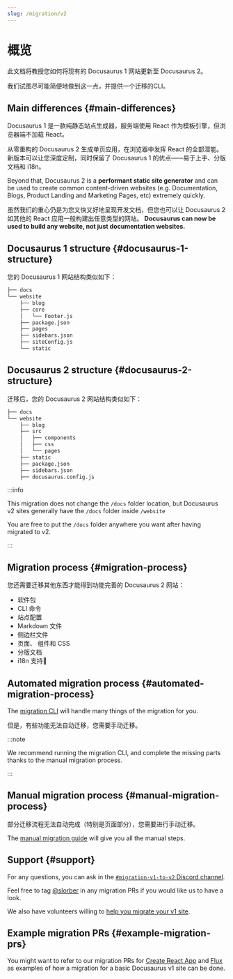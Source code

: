 ```yaml
---
slug: /migration/v2
---
```


# 概览

此文档将教授您如何将现有的 Docusaurus 1 网站更新至 Docusaurus 2。

我们试图尽可能简便地做到这一点，并提供一个迁移的CLI。

## Main differences {#main-differences}

Docusaurus 1 是一款纯静态站点生成器，服务端使用 React 作为模板引擎，但浏览器端不加载 React。

从零重构的 Docusaurus 2 生成单页应用，在浏览器中发挥 React 的全部潜能。 新版本可以让您深度定制，同时保留了 Docusaurus 1 的优点――易于上手、分版文档和 i18n。

Beyond that, Docusaurus 2 is a **performant static site generator** and can be used to create common content-driven websites (e.g. Documentation, Blogs, Product Landing and Marketing Pages, etc) extremely quickly.

虽然我们的重心仍是为您又快又好地呈现开发文档，但您也可以让 Docusaurus 2 如其他的 React 应用一般构建出任意类型的网站。 **Docusaurus can now be used to build any website, not just documentation websites.**

## Docusaurus 1 structure {#docusaurus-1-structure}

您的 Docusaurus 1 网站结构类似如下：

```bash
├── docs
└── website
    ├── blog
    ├── core
    │   └── Footer.js
    ├── package.json
    ├── pages
    ├── sidebars.json
    ├── siteConfig.js
    └── static
```

## Docusaurus 2 structure {#docusaurus-2-structure}

迁移后，您的 Docusaurus 2 网站结构类似如下：

```sh
├── docs
└── website
    ├── blog
    ├── src
    │   ├── components
    │   ├── css
    │   └── pages
    ├── static
    ├── package.json
    ├── sidebars.json
    ├── docusaurus.config.js
```

:::info

This migration does not change the `/docs` folder location, but Docusaurus v2 sites generally have the `/docs` folder inside `/website`

You are free to put the `/docs` folder anywhere you want after having migrated to v2.

:::

## Migration process {#migration-process}

您还需要迁移其他东西才能得到功能完善的 Docusaurus 2 网站：

- 软件包
- CLI 命令
- 站点配置
- Markdown 文件
- 侧边栏文件
- 页面、 组件和 CSS
- 分版文档
- i18n 支持🚧

## Automated migration process {#automated-migration-process}

The [migration CLI](./migration-automated.mdx) will handle many things of the migration for you.

但是，有些功能无法自动迁移，您需要手动迁移。

:::note

We recommend running the migration CLI, and complete the missing parts thanks to the manual migration process.

:::

## Manual migration process {#manual-migration-process}

部分迁移流程无法自动完成（特别是页面部分），您需要进行手动迁移。

The [manual migration guide](./migration-manual.mdx) will give you all the manual steps.

## Support {#support}

For any questions, you can ask in the [`#migration-v1-to-v2` Discord channel](https://discord.gg/C3P6CxMMxY).

Feel free to tag [@slorber](https://github.com/slorber) in any migration PRs if you would like us to have a look.

We also have volunteers willing to [help you migrate your v1 site](https://github.com/facebook/docusaurus/issues/1834).

## Example migration PRs {#example-migration-prs}

You might want to refer to our migration PRs for [Create React App](https://github.com/facebook/create-react-app/pull/7785) and [Flux](https://github.com/facebook/flux/pull/471) as examples of how a migration for a basic Docusaurus v1 site can be done.
